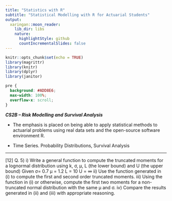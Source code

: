 ```yaml
---
title: "Statistics with R"
subtitle: "Statistical Modelling with R for Actuarial Students"
output:
  xaringan::moon_reader:
    lib_dir: libs
    nature:
      highlightStyle: github
      countIncrementalSlides: false
---
```


```r
knitr::opts_chunk$set(echo = TRUE)
library(magrittr)
library(knitr)
library(dplyr)
library(janitor)


```

```css
pre {
  background: #ADD8E6;
  max-width: 100%;
  overflow-x: scroll;
}
```

***CS2B – Risk Modelling and Survival Analysis ***


* The emphasis is placed on being able to apply statistical methods to actuarial problems using real data sets and the open-source software environment R. 

* Time Series. Probability Distributions, Survival Analysis

---

[12]
Q. 5) i) Write a general function to compute the truncated moments for a lognormal distribution 
using k, σ, µ, L (the lower bound) and U (the upper bound)
 Given
σ= 0.7
µ = 1.2
L = 10
U = ∞
ii) Use the function generated in (i) to compute the first and second order truncated moments.
iii) Using the function in (i) or otherwise, compute the first two moments for a non-truncated 
normal distribution with the same µ and σ.
iv) Compare the results generated in (ii) and (iii) with appropriate reasoning.
